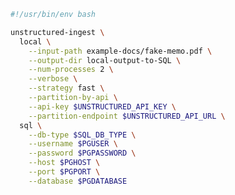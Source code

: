 ```bash Shell
#!/usr/bin/env bash

unstructured-ingest \
  local \
    --input-path example-docs/fake-memo.pdf \
    --output-dir local-output-to-SQL \
    --num-processes 2 \
    --verbose \
    --strategy fast \
    --partition-by-api \
    --api-key $UNSTRUCTURED_API_KEY \
    --partition-endpoint $UNSTRUCTURED_API_URL \
  sql \
    --db-type $SQL_DB_TYPE \
    --username $PGUSER \
    --password $PGPASSWORD \
    --host $PGHOST \
    --port $PGPORT \
    --database $PGDATABASE
```
